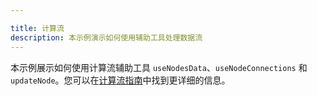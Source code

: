 ```yaml
---

title: 计算流
description: 本示例演示如何使用辅助工具处理数据流
---
```


本示例展示如何使用计算流辅助工具 `useNodesData`、`useNodeConnections` 和 `updateNode`。您可以在[计算流指南](/learn/advanced-use/computing-flows)中找到更详细的信息。

<RemoteCodeViewer
  route="examples/interaction/computing-flows"
  framework="react"
/>